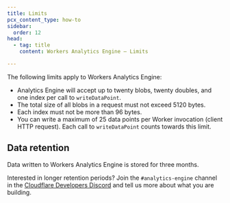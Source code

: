 ```yaml
---
title: Limits
pcx_content_type: how-to
sidebar:
  order: 12
head:
  - tag: title
    content: Workers Analytics Engine — Limits

---
```


The following limits apply to Workers Analytics Engine:

* Analytics Engine will accept up to twenty blobs, twenty doubles, and one index per call to `writeDataPoint`.
* The total size of all blobs in a request must not exceed 5120 bytes.
* Each index must not be more than 96 bytes.
* You can write a maximum of 25 data points per Worker invocation (client HTTP request). Each call to `writeDataPoint` counts towards this limit.

## Data retention

Data written to Workers Analytics Engine is stored for three months.

Interested in longer retention periods? Join the `#analytics-engine` channel in the [Cloudflare Developers Discord](https://discord.cloudflare.com/) and tell us more about what you are building.
